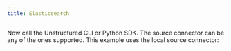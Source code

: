 ```yaml
---
title: Elasticsearch
---
```



<NewDocument />


<SharedContentElasticsearch/>
<SharedAPIKeyURL/>

Now call the Unstructured CLI or Python SDK. The source connector can be any of the ones supported. This example uses the local source connector:


<CodeGroup>
  <ElasticsearchAPISh />
  <ElasticsearchAPIPyV2 />
  <ElasticsearchAPIPyV1 />
</CodeGroup>

